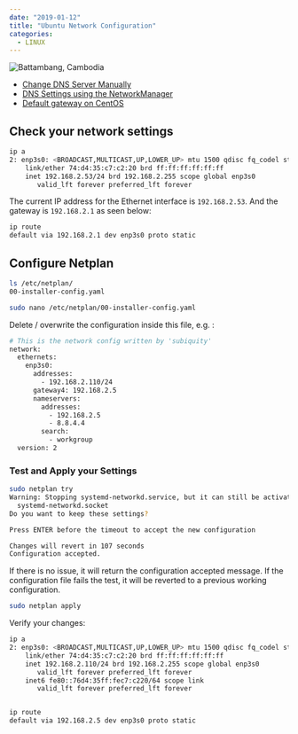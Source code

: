 ```yaml
---
date: "2019-01-12"
title: "Ubuntu Network Configuration"
categories:
  - LINUX
---
```


![Battambang, Cambodia](./photo-19196703263_69f9f0df5f_o.jpg)


<!-- TOC -->

- [Change DNS Server Manually](#change-dns-server-manually)
- [DNS Settings using the NetworkManager](#dns-settings-using-the-networkmanager)
- [Default gateway on CentOS](#default-gateway-on-centos)

<!-- /TOC -->



## Check your network settings

```bash
ip a
2: enp3s0: <BROADCAST,MULTICAST,UP,LOWER_UP> mtu 1500 qdisc fq_codel state UP group default qlen 1000
    link/ether 74:d4:35:c7:c2:20 brd ff:ff:ff:ff:ff:ff
    inet 192.168.2.53/24 brd 192.168.2.255 scope global enp3s0
       valid_lft forever preferred_lft forever
```


The current IP address for the Ethernet interface is `192.168.2.53`. And the gateway is `192.168.2.1` as seen below:


```bash
ip route
default via 192.168.2.1 dev enp3s0 proto static 
```


## Configure Netplan


```bash
ls /etc/netplan/
00-installer-config.yaml

sudo nano /etc/netplan/00-installer-config.yaml
```

Delete / overwrite the configuration inside this file, e.g. :


```bash
# This is the network config written by 'subiquity'
network:
  ethernets:
    enp3s0:
      addresses:
        - 192.168.2.110/24
      gateway4: 192.168.2.5
      nameservers:
        addresses:
          - 192.168.2.5
          - 8.8.4.4
        search:
          - workgroup
  version: 2
```


### Test and Apply your Settings


```bash
sudo netplan try
Warning: Stopping systemd-networkd.service, but it can still be activated by:
  systemd-networkd.socket
Do you want to keep these settings?

Press ENTER before the timeout to accept the new configuration

Changes will revert in 107 seconds
Configuration accepted.
```


If there is no issue, it will return the configuration accepted message. If the configuration file fails the test, it will be reverted to a previous working configuration.



```bash
sudo netplan apply


```


Verify your changes:



```bash
ip a
2: enp3s0: <BROADCAST,MULTICAST,UP,LOWER_UP> mtu 1500 qdisc fq_codel state UP group default qlen 1000
    link/ether 74:d4:35:c7:c2:20 brd ff:ff:ff:ff:ff:ff
    inet 192.168.2.110/24 brd 192.168.2.255 scope global enp3s0
       valid_lft forever preferred_lft forever
    inet6 fe80::76d4:35ff:fec7:c220/64 scope link 
       valid_lft forever preferred_lft forever


ip route
default via 192.168.2.5 dev enp3s0 proto static 
```